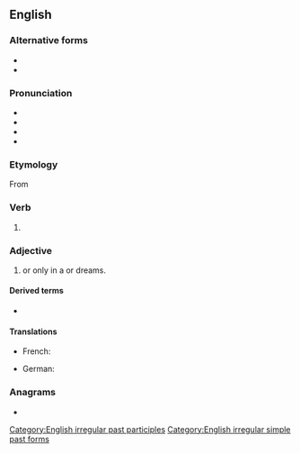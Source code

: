 ==English==

===Alternative forms===
* {{l|en|dreamed}}
* {{l|en|drempt}}

===Pronunciation===
* {{IPA|en|/ˈdɹɛmt/}}
* {{audio|en|en-us-dreamt.ogg|Audio (US)}}
* {{audio|en|EN-AU ck1 dreamt.ogg|Audio (AU)}}
* {{rhymes|en|ɛmt}}

===Etymology===
From {{suffix|en|dream|t}}

===Verb===
{{head|en|verb form}}

# {{lb|en|British|New England|AAVE|Ireland|Australia|New Zealand|alternative in|_|Canada}} {{en-past of|dream}}

===Adjective===
{{en-adj|-}}

# {{l|en|imagined|Imagined}} or only {{l|en|extant}} in a {{l|en|dream}} or dreams.

====Derived terms====
{{top3}}
* {{l|en|undreamt}}
{{bottom}}

====Translations====
{{trans-top|imagined or only extant in a dream}}
* French: {{t+|fr|rêvé|m}}
{{trans-mid}}
* German: {{t+|de|geträumt}}
{{trans-bottom}}

===Anagrams===
* {{anagrams|en|a=ademrt|dermat-|marted}}

[[Category:English irregular past participles]]
[[Category:English irregular simple past forms]]